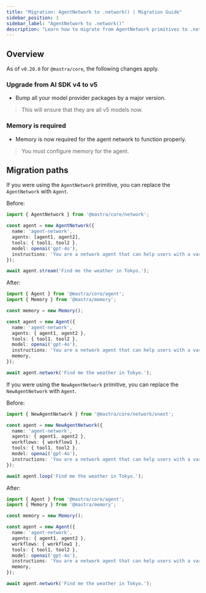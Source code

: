 ```yaml
---
title: "Migration: AgentNetwork to .network() | Migration Guide"
sidebar_position: 3
sidebar_label: "AgentNetwork to .network()"
description: "Learn how to migrate from AgentNetwork primitives to .network() in Mastra."
---
```


## Overview

As of `v0.20.0` for `@mastra/core`, the following changes apply.

### Upgrade from AI SDK v4 to v5

- Bump all your model provider packages by a major version.

> This will ensure that they are all v5 models now.

### Memory is required

- Memory is now required for the agent network to function properly.

> You must configure memory for the agent.

## Migration paths

If you were using the `AgentNetwork` primitive, you can replace the `AgentNetwork` with `Agent`.

Before:

```typescript
import { AgentNetwork } from '@mastra/core/network';

const agent = new AgentNetwork({
  name: 'agent-network',
  agents: [agent1, agent2],
  tools: { tool1, tool2 },
  model: openai('gpt-4o'),
  instructions: 'You are a network agent that can help users with a variety of tasks.',
});

await agent.stream('Find me the weather in Tokyo.');
```

After:

```typescript
import { Agent } from '@mastra/core/agent';
import { Memory } from '@mastra/memory';

const memory = new Memory();

const agent = new Agent({
  name: 'agent-network',
  agents: { agent1, agent2 },
  tools: { tool1, tool2 },
  model: openai('gpt-4o'),
  instructions: 'You are a network agent that can help users with a variety of tasks.',
  memory,
});

await agent.network('Find me the weather in Tokyo.');
```

If you were using the `NewAgentNetwork` primitive, you can replace the `NewAgentNetwork` with `Agent`.

Before:

```typescript
import { NewAgentNetwork } from '@mastra/core/network/vnext';

const agent = new NewAgentNetwork({
  name: 'agent-network',
  agents: { agent1, agent2 },
  workflows: { workflow1 },
  tools: { tool1, tool2 },
  model: openai('gpt-4o'),
  instructions: 'You are a network agent that can help users with a variety of tasks.',
});

await agent.loop('Find me the weather in Tokyo.');
```

After:

```typescript
import { Agent } from '@mastra/core/agent';
import { Memory } from '@mastra/memory';

const memory = new Memory();

const agent = new Agent({
  name: 'agent-network',
  agents: { agent1, agent2 },
  workflows: { workflow1 },
  tools: { tool1, tool2 },
  model: openai('gpt-4o'),
  instructions: 'You are a network agent that can help users with a variety of tasks.',
  memory,
});

await agent.network('Find me the weather in Tokyo.');
```
